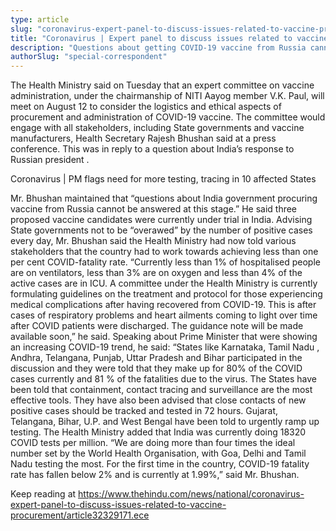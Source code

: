 ```yaml
---
type: article
slug: "coronavirus-expert-panel-to-discuss-issues-related-to-vaccine-procurement"
title: "Coronavirus | Expert panel to discuss issues related to vaccine procurement"
description: "Questions about getting COVID-19 vaccine from Russia cannot be answered at this stage: Health Secretary"
authorSlug: "special-correspondent"
---
```


The Health Ministry said on Tuesday that an expert committee on vaccine administration, under the chairmanship of NITI Aayog member V.K. Paul, will meet on August 12 to consider the logistics and ethical aspects of procurement and administration of COVID-19 vaccine.
The committee would engage with all stakeholders, including State governments and vaccine manufacturers, Health Secretary Rajesh Bhushan said at a press conference. This was in reply to a question about India’s response to Russian president 
.
 

Coronavirus | PM flags need for more testing, tracing in 10 affected States

Mr. Bhushan maintained that “questions about India government procuring vaccine from Russia cannot be answered at this stage.” He said three proposed vaccine candidates were currently under trial in India.
Advising State governments not to be “overawed” by the number of positive cases every day, Mr. Bhushan said the Health Ministry had now told various stakeholders that the country had to work towards achieving less than one per cent COVID-fatality rate.
“Currently less than 1% of hospitalised people are on ventilators, less than 3% are on oxygen and less than 4% of the active cases are in ICU. A committee under the Health Ministry is currently formulating guidelines on the treatment and protocol for those experiencing medical complications after having recovered from COVID-19. This is after cases of respiratory problems and heart ailments coming to light over time after COVID patients were discharged. The guidance note will be made available soon,” he said.
Speaking about Prime Minister 
that were showing an increasing COVID-19 trend, he said: “States like Karnataka, Tamil Nadu , Andhra, Telangana, Punjab, Uttar Pradesh and Bihar participated in the discussion and they were told that they make up for 80% of the COVID cases currently and 81 % of the fatalities due to the virus. The States have been told that containment, contact tracing and surveillance are the most effective tools. They have also been advised that close contacts of new positive cases should be tracked and tested in 72 hours. Gujarat, Telangana, Bihar, U.P. and West Bengal have been told to urgently ramp up testing.
The Health Ministry added that India was currently doing 18320 COVID tests per million. “We are doing more than four times the ideal number set by the World Health Organisation, with Goa, Delhi and Tamil Nadu testing the most. For the first time in the country, COVID-19 fatality rate has fallen below 2% and is currently at 1.99%,” said Mr. Bhushan.

Keep reading at https://www.thehindu.com/news/national/coronavirus-expert-panel-to-discuss-issues-related-to-vaccine-procurement/article32329171.ece
